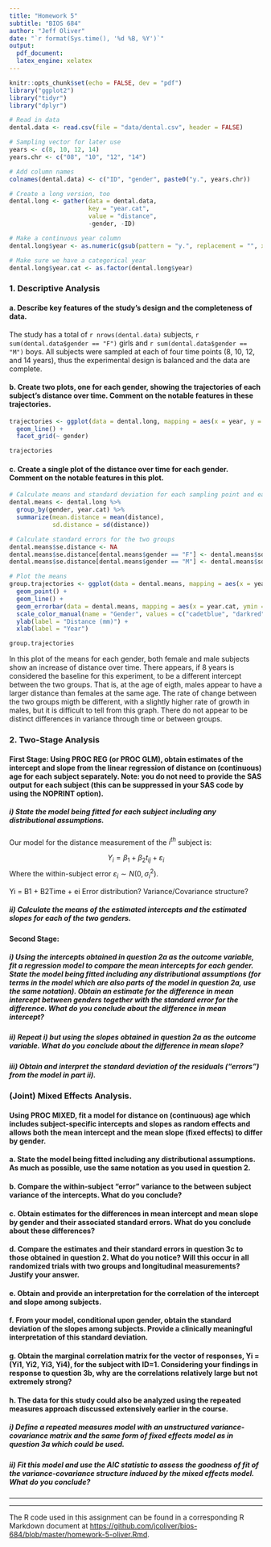 ```yaml
---
title: "Homework 5"
subtitle: "BIOS 684"
author: "Jeff Oliver"
date: "`r format(Sys.time(), '%d %B, %Y')`"
output: 
  pdf_document:
  latex_engine: xelatex
---
```


```r
knitr::opts_chunk$set(echo = FALSE, dev = "pdf")
library("ggplot2")
library("tidyr")
library("dplyr")
```

<!--
To review concepts of linear mixed effects models
Instructions:
1) For each question requiring data analysis, support your conclusions by including only the relevant SAS output in your answer.
2) Include your SAS program as an appendix to your solutions.

Analysis of Data from Dental Growth Study
In a study of dental growth, measurements of the distance (mm) from the center of the pituitary gland to the pteryomaxillary fissure were obtained on 11 girls and 16 boys at ages 8, 10, 12 and 14 years (Potthoff and Roy, 1964). The data are in the file “dental.txt” on the course web page. Each row of the data set contains the following six variables: subject ID, gender (“F” or “M”), and the measurements at ages 8, 10, 12 and 14 years, respectively.

Note that in HW2 was based on this study, but you analyzed data only from the girls. In this homework please analyze ALL the data.
-->

```r
# Read in data
dental.data <- read.csv(file = "data/dental.csv", header = FALSE)

# Sampling vector for later use
years <- c(8, 10, 12, 14)
years.chr <- c("08", "10", "12", "14")

# Add column names
colnames(dental.data) <- c("ID", "gender", paste0("y.", years.chr))

# Create a long version, too
dental.long <- gather(data = dental.data,
                      key = "year.cat",
                      value = "distance",
                      -gender, -ID)

# Make a continuous year column
dental.long$year <- as.numeric(gsub(pattern = "y.", replacement = "", x = dental.long$year.cat))

# Make sure we have a categorical year
dental.long$year.cat <- as.factor(dental.long$year)
```

### 1. Descriptive Analysis
#### a. Describe key features of the study’s design and the completeness of data.

The study has a total of `r nrows(dental.data)` subjects, `r sum(dental.data$gender == "F")` girls and `r sum(dental.data$gender == "M")` boys. All subjects were sampled at each of four time points (8, 10, 12, and 14 years), thus the experimental design is balanced and the data are complete.

#### b. Create two plots, one for each gender, showing the trajectories of each subject’s distance over time. Comment on the notable features in these trajectories.
```r
trajectories <- ggplot(data = dental.long, mapping = aes(x = year, y = distance, group = ID)) +
  geom_line() + 
  facet_grid(~ gender)

trajectories
```

#### c. Create a single plot of the distance over time for each gender. Comment on the notable features in this plot.
```r
# Calculate means and standard deviation for each sampling point and each gender
dental.means <- dental.long %>%
  group_by(gender, year.cat) %>%
  summarize(mean.distance = mean(distance),
            sd.distance = sd(distance))

# Calculate standard errors for the two groups
dental.means$se.distance <- NA
dental.means$se.distance[dental.means$gender == "F"] <- dental.means$sd.distance[dental.means$gender == "F"] / sqrt(sum(dental.data$gender == "F"))
dental.means$se.distance[dental.means$gender == "M"] <- dental.means$sd.distance[dental.means$gender == "M"] / sqrt(sum(dental.data$gender == "M"))

# Plot the means
group.trajectories <- ggplot(data = dental.means, mapping = aes(x = year.cat, y = mean.distance, color = gender, group = gender)) +
  geom_point() + 
  geom_line() +
  geom_errorbar(data = dental.means, mapping = aes(x = year.cat, ymin = (mean.distance - se.distance), ymax = (mean.distance + se.distance)), width = 0.2) +
  scale_color_manual(name = "Gender", values = c("cadetblue", "darkred"), labels = c("F" = "Female", "M" = "Male")) +
  ylab(label = "Distance (mm)") + 
  xlab(label = "Year")

group.trajectories
```
In this plot of the means for each gender, both female and male subjects show an increase of distance over time. There appears, if 8 years is considered the baseline for this experiment, to be a different intercept between the two groups. That is, at the age of eigth, males appear to have a larger distance than females at the same age. The rate of change between the two groups migth be different, with a slightly higher rate of growth in males, but it is difficult to tell from this graph. There do not appear to be distinct differences in variance through time or between groups.

### 2. Two-Stage Analysis
#### First Stage: Using PROC REG (or PROC GLM), obtain estimates of the intercept and slope from the linear regression of distance on (continuous) age for each subject separately. Note: you do not need to provide the SAS output for each subject (this can be suppressed in your SAS code by using the NOPRINT option).
##### i) State the model being fitted for each subject including any distributional assumptions.

Our model for the distance measurement of the _i^th^_ subject is:

$$
Y_{i} = \beta_{1} + \beta_{2}t_{ij} + \varepsilon_{i}
$$
Where the within-subject error $\varepsilon_{i}\sim N(0, \sigma_{i}^2)$.

Yi = B1 + B2Time + ei
Error distribution?
Variance/Covariance structure?

##### ii) Calculate the means of the estimated intercepts and the estimated slopes for each of the two genders.
#### Second Stage:
##### i) Using the intercepts obtained in question 2a as the outcome variable, fit a regression model to compare the mean intercepts for each gender. State the model being fitted including any distributional assumptions (for terms in the model which are also parts of the model in question 2a, use the same notation). Obtain an estimate for the difference in mean intercept between genders together with the standard error for the difference. What do you conclude about the difference in mean intercept?
##### ii) Repeat i) but using the slopes obtained in question 2a as the outcome variable. What do you conclude about the difference in mean slope?
##### iii) Obtain and interpret the standard deviation of the residuals (“errors”) from the model in part ii).

### (Joint) Mixed Effects Analysis. 
#### Using PROC MIXED, fit a model for distance on (continuous) age which includes subject-specific intercepts and slopes as random effects and allows both the mean intercept and the mean slope (fixed effects) to differ by gender.
#### a. State the model being fitted including any distributional assumptions. As much as possible, use the same notation as you used in question 2.
#### b. Compare the within-subject “error” variance to the between subject variance of the intercepts. What do you conclude?
#### c. Obtain estimates for the differences in mean intercept and mean slope by gender and their associated standard errors. What do you conclude about these differences?
#### d. Compare the estimates and their standard errors in question 3c to those obtained in question 2. What do you notice? Will this occur in all randomized trials with two groups and longitudinal measurements? Justify your answer.
#### e. Obtain and provide an interpretation for the correlation of the intercept and slope among subjects.
#### f. From your model, conditional upon gender, obtain the standard deviation of the slopes among subjects. Provide a clinically meaningful interpretation of this standard deviation.
#### g. Obtain the marginal correlation matrix for the vector of responses, Yi = (Yi1, Yi2, Yi3, Yi4), for the subject with ID=1. Considering your findings in response to question 3b, why are the correlations relatively large but not extremely strong?
#### h. The data for this study could also be analyzed using the repeated measures approach discussed extensively earlier in the course.
##### i) Define a repeated measures model with an unstructured variance- covariance matrix and the same form of fixed effects model as in question 3a which could be used.
##### ii) Fit this model and use the AIC statistic to assess the goodness of fit of the variance-covariance structure induced by the mixed effects model. What do you conclude?

***
***
The R code used in this assignment can be found in a corresponding R Markdown document at [https://github.com/jcoliver/bios-684/blob/master/homework-5-oliver.Rmd](https://github.com/jcoliver/bios-684/blob/master/homework-5-oliver.Rmd).
